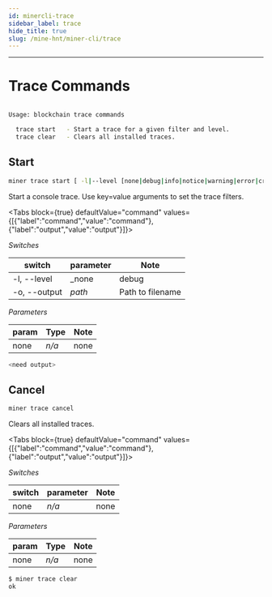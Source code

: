 ```yaml
---
id: minercli-trace
sidebar_label: trace
hide_title: true
slug: /mine-hnt/miner-cli/trace
---
```



---

# Trace Commands
```bash

Usage: blockchain trace commands

  trace start   - Start a trace for a given filter and level.
  trace clear   - Clears all installed traces.
```
## Start

```bash
miner trace start [ -l|--level [none|debug|info|notice|warning|error|critical|alert|emergency] -o|--output <filename>]
```

  Start a console trace. Use key=value arguments to set
  the trace filters.

<Tabs
  block={true}
  defaultValue="command"
  values={[{"label":"command","value":"command"},{"label":"output","value":"output"}]}>
<TabItem value="command">

_Switches_

| switch              | parameter | Note                                   |
| ------------------- | --------- | -------------------------------------- |
| -l, --level         | _none|debug|info|notice|warning|error|critical|alert|emergency_     | outputs based on log level                  |
| -o, --output        | _path_     | Path to filename                      |


_Parameters_

| param               | Type     | Note                                   |
| ------------------- | -------- | -------------------------------------- |
| none                | _n/a_    | none                                   |

</TabItem>
<TabItem value="output">

```bash
<need output>
```
</TabItem>
</Tabs>

## Cancel

```bash
miner trace cancel
```
Clears all installed traces.

<Tabs
  block={true}
  defaultValue="command"
  values={[{"label":"command","value":"command"},{"label":"output","value":"output"}]}>
<TabItem value="command">

_Switches_

| switch              | parameter | Note                                   |
| ------------------- | --------- | -------------------------------------- |
| none                | _n/a_    | none                                   |

_Parameters_

| param               | Type     | Note                                   |
| ------------------- | -------- | -------------------------------------- |
| none                | _n/a_    | none                                   |

</TabItem>
<TabItem value="output">

```bash
$ miner trace clear
ok
```

</TabItem>
</Tabs>
